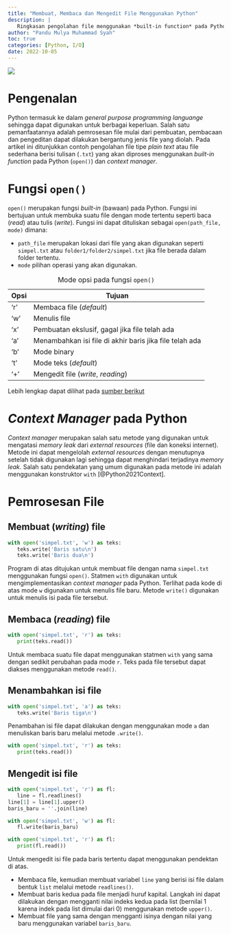 ```yaml
---
title: "Membuat, Membaca dan Mengedit File Menggunakan Python"
description: |
   Ringkasan pengolahan file menggunakan *built-in function* pada Python.
author: "Pandu Mulya Muhammad Syah"
toc: true
categories: [Python, I/O]
date: 2022-10-05
---
```


![](tb-python-context-manager.png)

# Pengenalan

Python termasuk ke dalam *general purpose programming languange* sehingga dapat digunakan untuk berbagai keperluan. Salah satu pemanfaatannya adalah pemrosesan file mulai dari pembuatan, pembacaan dan pengeditan dapat dilakukan bergantung jenis file yang diolah. Pada artikel ini ditunjukkan contoh pengolahan file tipe *plain text* atau file sederhana berisi tulisan (`.txt`) yang akan diproses menggunakan *built-in function* pada Python (`open()`) dan *context manager*.

# Fungsi `open()`

`open()` merupakan fungsi *built-in* (bawaan) pada Python. Fungsi ini bertujuan untuk membuka suatu file dengan mode tertentu seperti baca (*read*) atau tulis (*write*). Fungsi ini dapat dituliskan sebagai `open(path_file, mode)` dimana:

- `path_file` merupakan lokasi dari file yang akan digunakan seperti `simpel.txt` atau `folder1/folder2/simpel.txt` jika file berada dalam folder tertentu.
- `mode` pilihan operasi yang akan digunakan.

| Opsi | Tujuan                                                   |
|------|----------------------------------------------------------|
| 'r'  | Membaca file (*default*)                                 |
| 'w'  | Menulis file                                             |
| 'x'  | Pembuatan ekslusif, gagal jika file telah ada            |
| 'a'  | Menambahkan isi file di  akhir baris jika file telah ada |
| 'b'  | Mode binary                                              |
| 't'  | Mode teks (*default*)                                    |
| '+'  | Mengedit file (*write*, *reading*)                       |

: Mode opsi pada fungsi `open()`

Lebih lengkap dapat dilihat pada [sumber berikut](https://docs.python.org/3/library/functions.html#open) 

# *Context Manager* pada Python

*Context manager* merupakan salah satu metode yang digunakan untuk mengatasi *memory leak* dari *external resources* (file dan koneksi internet). Metode ini dapat mengelolah *external resources* dengan menutupnya setelah tidak digunakan lagi sehingga dapat menghindari terjadinya *memory leak*. Salah satu pendekatan yang umum digunakan pada metode ini adalah menggunakan konstruktor `with` [@Python2021Context].

# Pemrosesan File

## Membuat (*writing*) file

```python
with open('simpel.txt', 'w') as teks:
   teks.write('Baris satu\n')
   teks.write('Baris dua\n')
```

Program di atas ditujukan untuk membuat file dengan nama `simpel.txt` menggunakan fungsi `open()`. Statmen `with` digunakan untuk mengimplementasikan *context manager* pada Python. Terlihat pada kode di atas mode `w` digunakan untuk menulis file baru. Metode `write()` digunakan untuk menulis isi pada file tersebut.

## Membaca (*reading*) file

```python
with open('simpel.txt', 'r') as teks:
   print(teks.read())
```

Untuk membaca suatu file dapat menggunakan statmen `with` yang sama dengan sedikit perubahan pada mode `r`. Teks pada file tersebut dapat diakses menggunakan metode `read()`.

## Menambahkan isi file

```python
with open('simpel.txt', 'a') as teks:
   teks.write('Baris tiga\n')
```

Penambahan isi file dapat dilakukan dengan menggunakan mode `a` dan menuliskan baris baru melalui metode `.write()`.

```python
with open('simpel.txt', 'r') as teks:
   print(teks.read())
```

## Mengedit isi file

```python
with open('simpel.txt', 'r') as fl:
   line = fl.readlines()
line[1] = line[1].upper()
baris_baru = ''.join(line)

with open('simpel.txt', 'w') as fl:
   fl.write(baris_baru)

with open('simpel.txt', 'r') as fl:
   print(fl.read())
```

Untuk mengedit isi file pada baris tertentu dapat menggunakan pendektan di atas.

- Membaca file, kemudian membuat variabel `line` yang berisi isi file dalam bentuk `list` melalui metode `readlines()`.
- Membuat baris kedua pada file menjadi huruf kapital. Langkah ini dapat dilakukan dengan mengganti nilai indeks kedua pada list (bernilai 1 karena indek pada list dimulai dari 0) menggunakan metode `upper()`.
- Membuat file yang sama dengan mengganti isinya dengan nilai yang baru menggunakan variabel `baris_baru`. 